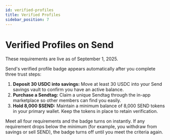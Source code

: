 ```yaml
---
id: verified-profiles
title: Verified Profiles
sidebar_position: 7
---
```



# Verified Profiles on Send

<Callout type="info" title="Live Date">
  These requirements are live as of September 1, 2025.
</Callout>

Send's verified profile badge appears automatically after you complete three trust steps:

1. **Deposit 30 USDC into savings:** Move at least 30 USDC into your Send savings vault to confirm you have an active balance.
2. **Purchase a Sendtag:** Claim a unique Sendtag through the in-app marketplace so other members can find you easily.
3. **Hold 8,000 $SEND:** Maintain a minimum balance of 8,000 SEND tokens in your primary wallet. Keep the tokens in place to retain verification.

Meet all four requirements and the badge turns on instantly. If any requirement drops below the minimum (for example, you withdraw from savings or sell SEND), the badge turns off until you meet the criteria again.
